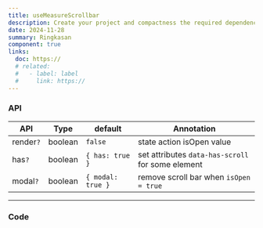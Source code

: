 ```yaml
---
title: useMeasureScrollbar
description: Create your project and compactness the required dependencies.
date: 2024-11-28
summary: Ringkasan
component: true
links:
  doc: https://
  # related:
  #   - label: label
  #     link: https://
---
```


### API

| API       | Type    | default           | Annotation                                        |
| --------- | ------- | ----------------- | ------------------------------------------------- |
| render`?` | boolean | `false`           | state action isOpen value                         |
| has`?`    | boolean | `{ has: true }`   | set attributes `data-has-scroll` for some element |
| modal`?`  | boolean | `{ modal: true }` | remove scroll bar when `isOpen = true`            |

---

### Code
